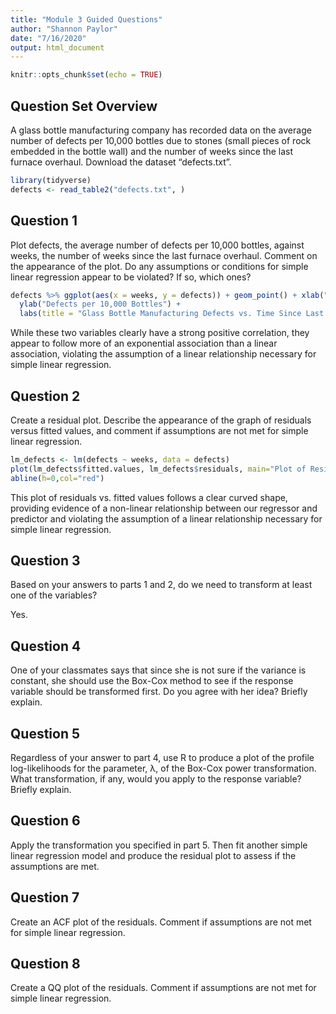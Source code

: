 ```yaml
---
title: "Module 3 Guided Questions"
author: "Shannon Paylor"
date: "7/16/2020"
output: html_document
---
```


```r
knitr::opts_chunk$set(echo = TRUE)
```

## Question Set Overview

A glass bottle manufacturing company has recorded data on the average number of defects per 10,000 bottles due to stones (small pieces of rock embedded in the bottle wall) and the number of weeks since the last furnace overhaul.  Download the dataset “defects.txt”.

```r
library(tidyverse)
defects <- read_table2("defects.txt", )
```


## Question 1

Plot defects,  the  average  number  of  defects  per  10,000  bottles,  against weeks,  the number  of  weeks  since  the  last  furnace  overhaul.   Comment  on  the  appearance  of the plot.  Do any assumptions or conditions for simple linear regression appear to be violated?  If so, which ones?

```r
defects %>% ggplot(aes(x = weeks, y = defects)) + geom_point() + xlab("Weeks Since Last Furnace Overhaul") + 
  ylab("Defects per 10,000 Bottles") + 
  labs(title = "Glass Bottle Manufacturing Defects vs. Time Since Last Furnace Overhaul")
```

While these two variables clearly have a strong positive correlation, they appear to follow more of an exponential association than a linear association, violating the assumption of a linear relationship necessary for simple linear regression.

## Question 2

Create a residual plot.  Describe the appearance of the graph of residuals versus fitted values, and comment if assumptions are not met for simple linear regression.

```r
lm_defects <- lm(defects ~ weeks, data = defects)
plot(lm_defects$fitted.values, lm_defects$residuals, main="Plot of Residuals against Fitted Values")
abline(h=0,col="red")
```

This plot of residuals vs. fitted values follows a clear curved shape, providing evidence of a non-linear relationship between our regressor and predictor and violating the assumption of a linear relationship necessary for simple linear regression.

## Question 3

Based on your answers to parts 1 and 2, do we need to transform at least one of the variables?

Yes.

## Question 4

One of your classmates says that since she is not sure if the variance is constant, she should use the Box-Cox method to see if the response variable should be transformed first.  Do you agree with her idea?  Briefly explain.

## Question 5

Regardless of your answer to part 4, use R to produce a plot of the profile log-likelihoods for the parameter, λ, of the Box-Cox power transformation.  What transformation, if any, would you apply to the response variable?  Briefly explain.

## Question 6

Apply the transformation you specified in part 5.  Then fit another simple linear regression model and produce the residual plot to assess if the assumptions are met.

## Question 7

Create an ACF plot of the residuals.  Comment if assumptions are not met for simple linear regression.

## Question 8

Create a QQ plot of the residuals.  Comment if assumptions are not met for simple linear regression.
